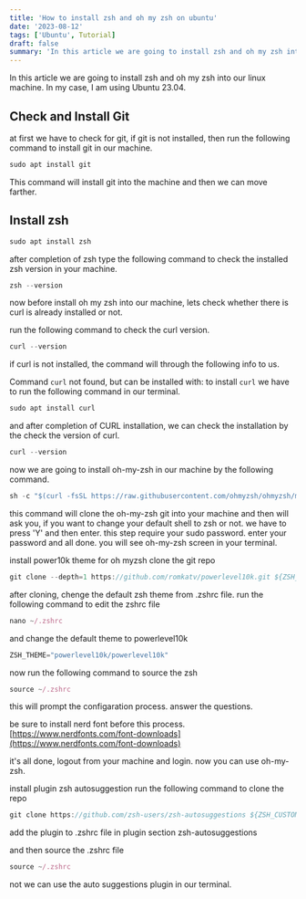 ```yaml
---
title: 'How to install zsh and oh my zsh on ubuntu' 
date: '2023-08-12'
tags: ['Ubuntu', Tutorial]
draft: false
summary: 'In this article we are going to install zsh and oh my zsh into our linux machine. In my case, I am using Ubuntu 23.04.'
---
```

In this article we are going to install zsh and oh my zsh into our linux machine. In my case, I am using Ubuntu 23.04.

## Check and Install Git
at first we have to check for git, if git is not installed, then run the following command to install git in our machine.

```jsx
sudo apt install git
```
This command will install git into the machine and then we can move farther.


## Install zsh

```jsx
sudo apt install zsh
```

after completion of zsh type the following command to check the installed zsh version in your machine.

```jsx
zsh --version
```

now before install oh my zsh into our machine, lets check whether there is curl is already installed or not.

run the following command to check the curl version.
```jsx
curl --version
```

if curl is not installed, the command will through the following info to us.

Command `curl` not found, but can be installed with:
to install `curl` we have to run the following command in our terminal.

```jsx
sudo apt install curl
```

and after completion of CURL installation, we can check the installation by the check the version of curl.

```jsx
curl --version
```

now we are going to install oh-my-zsh in our machine by the following command.

```jsx
sh -c "$(curl -fsSL https://raw.githubusercontent.com/ohmyzsh/ohmyzsh/master/tools/install.sh)"
```

this command will clone the oh-my-zsh git into your machine and then will ask you, if you want to change your default shell to zsh or not. we have to press 'Y' and then enter. this step require your sudo password. enter your password and all done. you will see oh-my-zsh screen in your terminal.

install power10k theme for oh myzsh clone the git repo

```jsx
git clone --depth=1 https://github.com/romkatv/powerlevel10k.git ${ZSH_CUSTOM:-$HOME/.oh-my-zsh/custom}/themes/powerlevel10k
```
after cloning, chenge the default zsh theme from .zshrc file. run the following command to edit the zshrc file


```jsx
nano ~/.zshrc
```
and change the default theme to powerlevel10k

```jsx
ZSH_THEME="powerlevel10k/powerlevel10k"
```

now run the following command to source the zsh

```jsx
source ~/.zshrc
```
this will prompt the configaration process. answer the questions.

be sure to install nerd font before this process. 
[https://www.nerdfonts.com/font-downloads](https://www.nerdfonts.com/font-downloads)

it's all done, logout from your machine and login. now you can use oh-my-zsh.

install plugin zsh autosuggestion run the following command to clone the repo

```jsx
git clone https://github.com/zsh-users/zsh-autosuggestions ${ZSH_CUSTOM:-~/.oh-my-zsh/custom}/plugins/zsh-autosuggestions
```
add the plugin to .zshrc file in plugin section zsh-autosuggestions

and then source the .zshrc file

```jsx
source ~/.zshrc
```
not we can use the auto suggestions plugin in our terminal.


